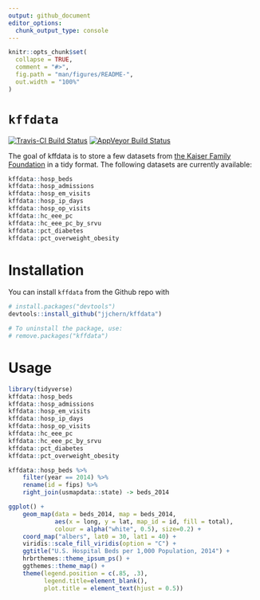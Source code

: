 ```yaml
---
output: github_document
editor_options: 
  chunk_output_type: console
---
```


<!-- README.md is generated from README.Rmd. Please edit that file -->

```r
knitr::opts_chunk$set(
  collapse = TRUE,
  comment = "#>",
  fig.path = "man/figures/README-",
  out.width = "100%"
)
```

# `kffdata`

[![Travis-CI Build Status](https://travis-ci.org/jjchern/kffdata.svg?branch=master)](https://travis-ci.org/jjchern/kffdata)
[![AppVeyor Build Status](https://ci.appveyor.com/api/projects/status/github/jjchern/kffdata?branch=master&svg=true)](https://ci.appveyor.com/project/jjchern/kffdata)

The goal of kffdata is to store a few datasets from [the Kaiser Family Foundation](https://www.kff.org/statedata/) in a tidy format. The following
datasets are currently available:

```R
kffdata::hosp_beds
kffdata::hosp_admissions
kffdata::hosp_em_visits
kffdata::hosp_ip_days
kffdata::hosp_op_visits
kffdata::hc_eee_pc
kffdata::hc_eee_pc_by_srvu
kffdata::pct_diabetes
kffdata::pct_overweight_obesity
```

# Installation

You can install `kffdata` from the Github repo with

```R
# install.packages("devtools")
devtools::install_github("jjchern/kffdata")

# To uninstall the package, use:
# remove.packages("kffdata")
```

# Usage

```r
library(tidyverse)
kffdata::hosp_beds
kffdata::hosp_admissions
kffdata::hosp_em_visits
kffdata::hosp_ip_days
kffdata::hosp_op_visits
kffdata::hc_eee_pc
kffdata::hc_eee_pc_by_srvu
kffdata::pct_diabetes
kffdata::pct_overweight_obesity
```

```r
kffdata::hosp_beds %>% 
    filter(year == 2014) %>% 
    rename(id = fips) %>% 
    right_join(usmapdata::state) -> beds_2014

ggplot() +
    geom_map(data = beds_2014, map = beds_2014,
             aes(x = long, y = lat, map_id = id, fill = total),
             colour = alpha("white", 0.5), size=0.2) +
    coord_map("albers", lat0 = 30, lat1 = 40) +
    viridis::scale_fill_viridis(option = "C") +
    ggtitle("U.S. Hospital Beds per 1,000 Population, 2014") +
    hrbrthemes::theme_ipsum_ps() +
    ggthemes::theme_map() +
    theme(legend.position = c(.85, .3),
          legend.title=element_blank(),
          plot.title = element_text(hjust = 0.5)) 
```
